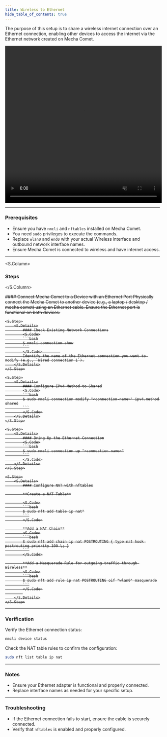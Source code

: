```yaml
---
title: Wireless to Ethernet
hide_table_of_contents: true
---
```


The purpose of this setup is to share a wireless internet connection over an Ethernet connection, enabling other devices to access the internet via the Ethernet network created on Mecha Comet.

<div style={{ display: 'flex', justifyContent: 'center', alignItems: 'center', margin: '20px 0' }}>
    <video controls autoPlay loop muted width="510" height="510">
        <source src="https://web-assets.mecha.so/developers-v1/peripherals/wireless/wireless-to-ethernet.mp4" type="video/mp4" />
        Your browser does not support the video tag.
    </video>
</div>

---

### Prerequisites

- Ensure you have `nmcli` and `nftables` installed on Mecha Comet.
- You need `sudo` privileges to execute the commands.
- Replace `wlan0` and `end0` with your actual Wireless interface and outbound network interface names.
- Ensure Mecha Comet is connected to wireless and have internet access.

---

<S.Column>
  ### Steps
</S.Column>

<S>
    <S.Step>
        <S.Details>
            #### Connect Mecha Comet to a Device with an Ethernet Port
            Physically connect the Mecha Comet to another device (e.g., a laptop / desktop / mecha comet) using an Ethernet cable. Ensure the Ethernet port is functional on both devices.
        </S.Details>
    </S.Step>

    <S.Step>
        <S.Details>
            #### Check Existing Network Connections
            <S.Code>
            ```bash
            $ nmcli connection show
            ```
            </S.Code>        
            Identify the name of the Ethernet connection you want to modify (e.g., `Wired connection 1`).
        </S.Details>
    </S.Step>

    <S.Step>
        <S.Details>
            #### Configure IPv4 Method to Shared
            <S.Code>
            ```bash
            $ sudo nmcli connection modify "<connection-name>" ipv4.method shared
            ```
            </S.Code>
        </S.Details>
    </S.Step>

    <S.Step>
        <S.Details>
            #### Bring Up the Ethernet Connection
            <S.Code>
            ```bash
            $ sudo nmcli connection up "<connection-name>"
            ```
            </S.Code>
        </S.Details>
    </S.Step>

    <S.Step>
        <S.Details>
            #### Configure NAT with nftables

            **Create a NAT Table**

            <S.Code>
            ```bash
            $ sudo nft add table ip nat"
            ```
            </S.Code>

            **Add a NAT Chain**
            <S.Code>
            ```bash
            $ sudo nft add chain ip nat POSTROUTING { type nat hook postrouting priority 100 \; }
            ```
            </S.Code>

            **Add a Masquerade Rule for outgoing traffic through Wireless**
            <S.Code>
            ```bash
            $ sudo nft add rule ip nat POSTROUTING oif "wlan0" masquerade
            ```
            </S.Code>
            
        </S.Details>
    </S.Step>
</S>

---

### Verification

Verify the Ethernet connection status:

```bash
nmcli device status
```

Check the NAT table rules to confirm the configuration:

```bash
sudo nft list table ip nat
```

---

### Notes

- Ensure your Ethernet adapter is functional and properly connected.
- Replace interface names as needed for your specific setup.

---

### Troubleshooting

- If the Ethernet connection fails to start, ensure the cable is securely connected.
- Verify that `nftables` is enabled and properly configured.


